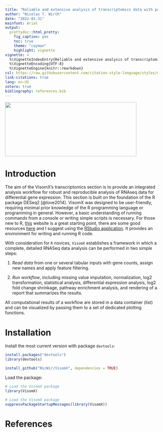 ```yaml
---
title: "Reliable and extensive analysis of transcriptomics data with package `VisomX`"
author: "Nicolas T. Wirth"
date: "2022-01-31"
mainfont: Arial
output:
  prettydoc::html_pretty:
    fig_caption: yes
    toc: true
    theme: "cayman"
    highlight: vignette
vignette: >
  %\VignetteIndexEntry{Reliable and extensive analysis of transcriptomics data with package `VisomX`}
  %\VignetteEncoding{UTF-8}
  %\VignetteEngine{knitr::rmarkdown}
csl: https://raw.githubusercontent.com/citation-style-language/styles/master/research-institute-for-nature-and-forest.csl
link-citations: true
lang: en-US
zotero: true
bibliography: references.bib
---
```


```{=latex}
\definecolor{codegray}{HTML}{efefef}
\let\textttOrig\texttt
\renewcommand{\texttt}[1]{\textttOrig{\colorbox{codegray}{#1}}}
```
<p style="text-align:center;">

<img src="https://user-images.githubusercontent.com/43075653/166063689-45b4e34e-7129-42c3-b109-3a34afdc24e2.png" class="center" width="433" height="178"/>

</p>

# Introduction

The aim of the VisomX's transcriptomics section is to provide an integrated analysis workflow for robust and reproducible analysis of RNAseq data for differential gene expression. This section is built on the foundation of the R package DESeq2 [@love2014]. VisomX was designed to be user-friendly, requiring minimal prior knowledge of the R programming language or programming in general. However, a basic understanding of running commands from a console or writing simple scripts is necessary. For those new to R, [this](https://moderndive.netlify.app/1-getting-started.html) website is a great starting point, there are some good resources [here](https://education.rstudio.com/learn/beginner/) and I suggest using the [RStudio application](https://posit.co/products/open-source/rstudio/). It provides an environment for writing and running R code.

With consideration for `R` novices, `VisomX` establishes a framework in which a complete, detailed RNASeq data analysis can be performed in two simple steps:

1.  *Read data* from one or several tabular inputs with gene counts, assign new names and apply feature filtering.

2.  *Run workflow*, including missing value imputation, normalization, log2 transformation, statistical analysis, differential expression analysis, log2 fold change shrinkage, pathway enrichment analysis, and rendering of a report that summarizes the results.

All computational results of a workflow are stored in a data container (list) and can be visualized by passing them to a set of dedicated plotting functions.

\pagebreak

# Installation

Install the most current version with package `devtools`:

``` r
install.packages("devtools")
library(devtools)

install_github("NicWir/VisomX", dependencies = TRUE)
```

Load the package:

```r
# Load the VisomX package
library(VisomX)
```

```r
# Load the VisomX package
suppressPackageStartupMessages(library(VisomX))
```



# References

::: {#refs}
:::
